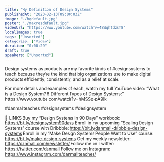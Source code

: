 ```yaml
---
title: "My Definition of Design Systems"
publishedAt: "2023-02-13T09:00:03Z"
image: "./hqdefault.jpg"
poster: "./maxresdefault.jpg"
videoUrl: "https://www.youtube.com/watch?v=4BWqhtdzsT8"
localImages: true
tags: ["Unsorted"]
categories: ["Video"]
duration: "0:00:29"
draft: true
speakers: ["Unsorted"]
---
```

Design systems as products are my favorite kinds of #designsystems to teach because they’re the kind that big organizations use to make digital products efficiently, consistently, and as a relief at scale.

For more details and examples of each, watch my full YouTube video: “What is a Design System? 6 Different Types of Design Systems:” https://www.youtube.com/watch?v=hMSSg-pA9lk

#danmallteaches #designsystems #designsystem 

🔗 LINKS
Buy my “Design Systems in 90 Days” workbook: https://bit.ly/designsystem90days
Enroll in my upcoming “Scaling Design Systems” course with Dribbble: https://bit.ly/danmall-dribbble-design-systems
Enroll in my “Make Design Systems People Want to Use” course: https://bit.ly/make-design-systems
Get my weekly newsletter: https://danmall.com/newsletter/
Follow me on Twitter: https://twitter.com/danmall
Follow me on Instagram: https://www.instagram.com/danmallteaches/
